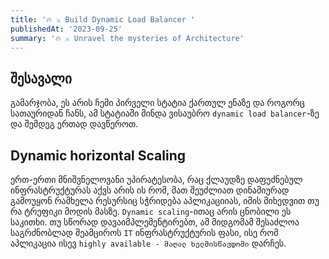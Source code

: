 ```yaml
---
title: '🔥 ⚔️ Build Dynamic Load Balancer '
publishedAt: '2023-09-25'
summary: '🔥 ⚔️ Unravel the mysteries of Architecture'
---
```


## შესავალი
გამარჯობა, ეს არის ჩემი პირველი სტატია ქართულ ენაზე და როგორც სათაურიდან ჩანს, ამ სტატიაში მინდა ვისაუბრო `dynamic load balancer`-ზე და შემდეგ ერთად 
დავწეროთ.

## Dynamic horizontal Scaling

ერთ-ერთი მნიშვნელოვანი უპირატესობა, რაც ქლაუდზე დაფუძნებულ ინფრასტრუქტურას აქვს არის ის რომ, მათ შეუძლიათ დინამიურად გამოუყონ რამხელა რესურსიც
სჭრიდება აპლიკაციიას, იმის მიხედვით თუ რა ტრეფიკი მოდის მასზე. `Dynamic scaling`-ითაც არის ცნობილი ეს საკითხი. თუ სწორად დავაიმპლემენტირებთ, ამ მიდგომამ
შესაძლოა საგრძნობლად შეამციროს `IT` ინფრასტრუქტურის ფასი, ისე რომ აპლიკაცია ისევ `highly available - მაღალ ხელმისწავდომი` დარჩეს.
